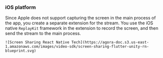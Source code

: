 <PlatformWrapper platform = "react-native">

### iOS platform

Since Apple does not support capturing the screen in the main process of the app, you create a separate extension for the <Vg k="SCR_SHR" /> stream. You use the iOS native `ReplayKit` framework in the extension to record the screen, and then send the <Vg k="SCR_SHR" /> stream to the main process.

    ![Screen Sharing React Native Tech](https://agora-doc.s3.us-east-1.amazonaws.com/images/video-sdk/screen-sharing-flutter-unity-rn-blueprint.svg)

</PlatformWrapper>